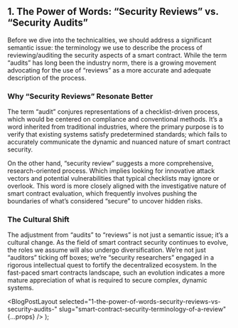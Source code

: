
## 1. The Power of Words: “Security Reviews” vs. “Security Audits”

Before we dive into the technicalities, we should address a significant semantic issue: the terminology we use to describe the process of reviewing/auditing the security aspects of a smart contract. While the term “audits” has long been the industry norm, there is a growing movement advocating for the use of “reviews” as a more accurate and adequate description of the process.

### Why “Security Reviews” Resonate Better

The term “audit” conjures representations of a checklist-driven process, which would be centered on compliance and conventional methods. It’s a word inherited from traditional industries, where the primary purpose is to verify that existing systems satisfy predetermined standards; which fails to accurately communicate the dynamic and nuanced nature of smart contract security.

On the other hand, “security review” suggests a more comprehensive, research-oriented process. Which implies looking for innovative attack vectors and potential vulnerabilities that typical checklists may ignore or overlook. This word is more closely aligned with the investigative nature of smart contract evaluation, which frequently involves pushing the boundaries of what’s considered “secure” to uncover hidden risks.

### The Cultural Shift

The adjustment from “audits” to “reviews” is not just a semantic issue; it’s a cultural change. As the field of smart contract security continues to evolve, the roles we assume will also undergo diversification. We’re not just “auditors” ticking off boxes; we’re “security researchers” engaged in a rigorous intellectual quest to fortify the decentralized ecosystem. In the fast-paced smart contracts landscape, such an evolution indicates a more mature appreciation of what is required to secure complex, dynamic systems.

  <BlogPostLayout
    selected="1-the-power-of-words-security-reviews-vs-security-audits-"
    slug="smart-contract-security-terminology-of-a-review"
    {...props}
  />
);
